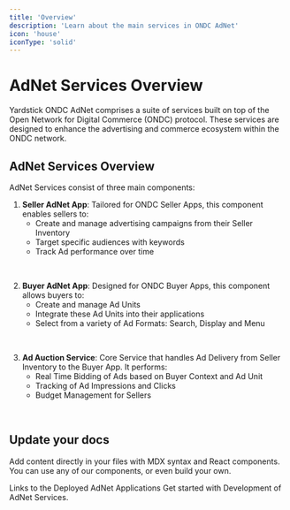 ```yaml
---
title: 'Overview'
description: 'Learn about the main services in ONDC AdNet'
icon: 'house'
iconType: 'solid'
---
```



# AdNet Services Overview
Yardstick ONDC AdNet comprises a suite of services built on top of the Open Network for Digital Commerce (ONDC) protocol. These services are designed to enhance the advertising and commerce ecosystem within the ONDC network.



## AdNet Services Overview

AdNet Services consist of three main components:

1. **Seller AdNet App**: Tailored for ONDC Seller Apps, this component enables sellers to:
   - Create and manage advertising campaigns from their Seller Inventory
   - Target specific audiences with keywords
   - Track Ad performance over time

<br />

2. **Buyer AdNet App**: Designed for ONDC Buyer Apps, this component allows buyers to:
   - Create and manage Ad Units
   - Integrate these Ad Units into their applications
   - Select from a variety of Ad Formats: Search, Display and Menu 

<br />


3. **Ad Auction Service**: Core Service that handles Ad Delivery from Seller Inventory to the Buyer App. It performs:
    - Real Time Bidding of Ads based on Buyer Context and Ad Unit
    - Tracking of Ad Impressions and Clicks
    - Budget Management for Sellers


<br />




## Update your docs

Add content directly in your files with MDX syntax and React components. You can use any of our components, or even build your own.

<CardGroup cols={2}>
  <Card title="Apps" icon="mobile" href="/apps">
    Links to the Deployed AdNet Applications
  </Card>
  <Card title="Development" icon="code" href="/development">
    Get started with Development of AdNet Services.
  </Card>
</CardGroup>